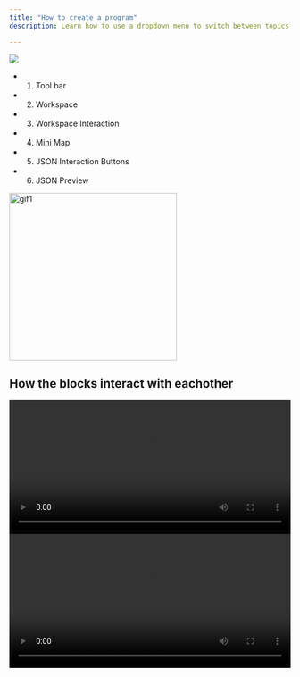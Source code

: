 ```yaml
---
title: "How to create a program"
description: Learn how to use a dropdown menu to switch between topics in your Starlight website.

---
```

 
<LinkCard title="Launch Program Creator" href="/assets/creator.html" target="_blank" rel="noopener noreferrer"/>

<Image src="/assets/workspace.jpg" />

* 1. Tool bar
* 2. Workspace
* 3. Workspace Interaction
* 4. Mini Map
* 5. JSON Interaction Buttons
* 6. JSON Preview
<img src="/assets/gif1.gif" alt="gif1" width="300" height="300"/>

## How the blocks interact with eachother

<video width="100%" height="240" controls>
 <source src="/assets/video1.mp4" type="video/mp4"/>
</video>

<video width="100%" height="240" controls>
 <source src="/assets/video3.mp4" type="video/mp4"/>
</video>

